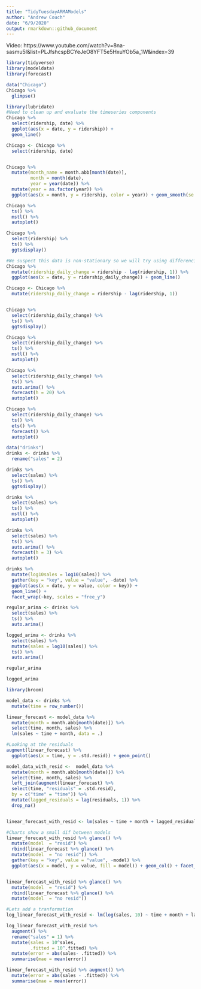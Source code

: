 ```yaml
---
title: "TidyTuesdayARMAModels"
author: "Andrew Couch"
date: "6/9/2020"
output: rmarkdown::github_document
---
```


Video: https://www.youtube.com/watch?v=8na-sasmu5I&list=PLJfshcspBCYeJeO8YFT5e5HxuYOb5a_1W&index=39

```r
library(tidyverse)
library(modeldata)
library(forecast)
```

```r
data("Chicago")
Chicago %>% 
  glimpse()
```

```r
library(lubridate)
#Need to clean up and evaluate the timeseries components 
Chicago %>% 
  select(ridership, date) %>% 
  ggplot(aes(x = date, y = ridership)) + 
  geom_line()
```

```r
Chicago <- Chicago %>% 
  select(ridership, date) 


Chicago %>% 
  mutate(month_name = month.abb[month(date)],
         month = month(date),
         year = year(date)) %>% 
  mutate(year = as.factor(year)) %>% 
  ggplot(aes(x = month, y = ridership, color = year)) + geom_smooth(se = FALSE)
```


```r
Chicago %>% 
  ts() %>% 
  mstl() %>% 
  autoplot()
```

```r

Chicago %>% 
  select(ridership) %>% 
  ts() %>% 
  ggtsdisplay()

```



```r
#We suspect this data is non-stationary so we will try using differencing
Chicago %>% 
  mutate(ridership_daily_change = ridership - lag(ridership, 1)) %>% 
  ggplot(aes(x = date, y = ridership_daily_change)) + geom_line()
```


```r
Chicago <- Chicago %>% 
  mutate(ridership_daily_change = ridership - lag(ridership, 1)) 


Chicago %>% 
  select(ridership_daily_change) %>% 
  ts() %>% 
  ggtsdisplay()
```



```r
Chicago %>% 
  select(ridership_daily_change) %>% 
  ts() %>% 
  mstl() %>% 
  autoplot()
```

```r
Chicago %>% 
  select(ridership_daily_change) %>% 
  ts() %>% 
  auto.arima() %>% 
  forecast(h = 20) %>% 
  autoplot()
```


```r
Chicago %>% 
  select(ridership_daily_change) %>% 
  ts() %>% 
  ets() %>% 
  forecast() %>% 
  autoplot()
```


```r
data("drinks")
drinks <- drinks %>% 
  rename("sales" = 2)

drinks %>% 
  select(sales) %>% 
  ts() %>% 
  ggtsdisplay()
```

```r
drinks %>% 
  select(sales) %>% 
  ts() %>% 
  mstl() %>% 
  autoplot()
```

```r
drinks %>% 
  select(sales) %>% 
  ts() %>% 
  auto.arima() %>% 
  forecast(h = 3) %>% 
  autoplot()
```



```r
drinks %>% 
  mutate(log10sales = log10(sales)) %>% 
  gather(key = "key", value = "value", -date) %>% 
  ggplot(aes(x = date, y = value, color = key)) + 
  geom_line() + 
  facet_wrap(~key, scales = "free_y")
```

```r
regular_arima <- drinks %>% 
  select(sales) %>% 
  ts() %>% 
  auto.arima()
```


```r
logged_arima <- drinks %>% 
  select(sales) %>% 
  mutate(sales = log10(sales)) %>% 
  ts() %>% 
  auto.arima()
```

```r
regular_arima
```


```r
logged_arima
```



```r
library(broom)

model_data <- drinks %>% 
  mutate(time = row_number()) 
```



```r
linear_forecast <- model_data %>% 
  mutate(month = month.abb[month(date)]) %>% 
  select(time, month, sales) %>% 
  lm(sales ~ time + month, data = .) 
```
```r
#Looking at the residuals 
augment(linear_forecast) %>% 
  ggplot(aes(x = time, y = .std.resid)) + geom_point()
```


```r

model_data_with_resid <-  model_data %>% 
  mutate(month = month.abb[month(date)]) %>% 
  select(time, month, sales) %>% 
  left_join(augment(linear_forecast) %>% 
  select(time, "residuals" = .std.resid),
  by = c("time" = "time")) %>% 
  mutate(lagged_residuals = lag(residuals, 1)) %>% 
  drop_na()


linear_forecast_with_resid <- lm(sales ~ time + month + lagged_residuals, data = model_data_with_resid)
```

```r
#Charts show a small dif between models
linear_forecast_with_resid %>% glance() %>% 
  mutate(model  = "resid") %>% 
  rbind(linear_forecast %>% glance() %>% 
  mutate(model  = "no resid")) %>% 
  gather(key = "key", value = "value", -model) %>% 
  ggplot(aes(x = model, y = value, fill = model)) + geom_col() + facet_wrap(~key, scales = "free")



```



```r
linear_forecast_with_resid %>% glance() %>% 
  mutate(model  = "resid") %>% 
  rbind(linear_forecast %>% glance() %>% 
  mutate(model  = "no resid")) 
```

```r
#Lets add a tranformation 
log_linear_forecast_with_resid <- lm(log(sales, 10) ~ time + month + lagged_residuals, data = model_data_with_resid)

```


```r

log_linear_forecast_with_resid %>% 
  augment() %>% 
  rename("sales" = 1) %>% 
  mutate(sales = 10^sales,
         .fitted = 10^.fitted) %>% 
  mutate(error = abs(sales- .fitted)) %>% 
  summarise(mae = mean(error))


```



```r
linear_forecast_with_resid %>% augment() %>% 
  mutate(error = abs(sales - .fitted)) %>% 
  summarise(mae = mean(error))

```








